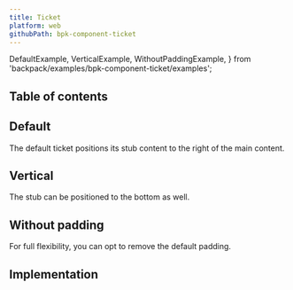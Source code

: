 ```yaml
---
title: Ticket
platform: web
githubPath: bpk-component-ticket
---
```



  DefaultExample,
  VerticalExample,
  WithoutPaddingExample,
} from 'backpack/examples/bpk-component-ticket/examples';

## Table of contents

## Default

The default ticket positions its stub content to the right of the main content.

<PresentationBlock>
  <DefaultExample />
</PresentationBlock>

## Vertical

The stub can be positioned to the bottom as well.

<PresentationBlock>
  <VerticalExample />
</PresentationBlock>

## Without padding

For full flexibility, you can opt to remove the default padding.

<PresentationBlock>
  <WithoutPaddingExample />
</PresentationBlock>

## Implementation

<Readme />
